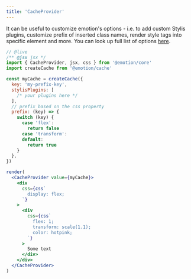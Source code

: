 ```yaml
---
title: 'CacheProvider'
---
```


It can be useful to customize emotion's options - i.e. to add custom Stylis plugins, customize prefix of inserted class names, render style tags into specific element and more. You can look up full list of options [here](/packages/@emotion/cache#options).

```jsx
// @live
/** @jsx jsx */
import { CacheProvider, jsx, css } from '@emotion/core'
import createCache from '@emotion/cache'

const myCache = createCache({
  key: 'my-prefix-key',
  stylisPlugins: [
    /* your plugins here */
  ],
  // prefix based on the css property
  prefix: (key) => {
    switch (key) {
      case 'flex':
        return false
      case 'transform':
      default:
        return true
    }
  },
})

render(
  <CacheProvider value={myCache}>
    <div
      css={css`
        display: flex;
      `}
    >
      <div
        css={css`
          flex: 1;
          transform: scale(1.1);
          color: hotpink;
        `}
      >
        Some text
      </div>
    </div>
  </CacheProvider>
)
```
